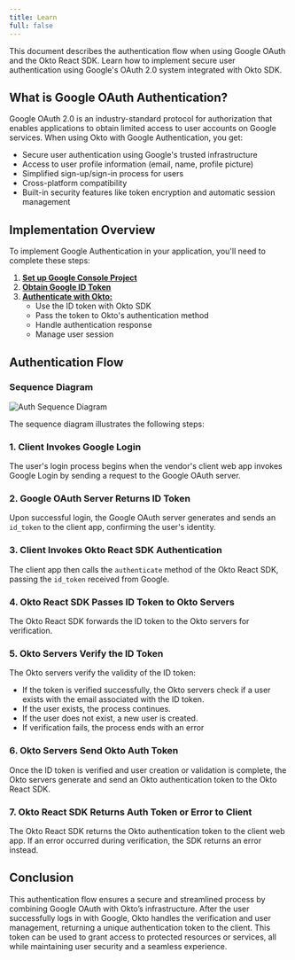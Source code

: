 ```yaml
---
title: Learn 
full: false
---
```



<AIMarkdownComponent isIndex={false} />

This document describes the authentication flow when using Google OAuth and the Okto React SDK. Learn how to implement secure user authentication using Google's OAuth 2.0 system integrated with Okto SDK.

## What is Google OAuth Authentication?

Google OAuth 2.0 is an industry-standard protocol for authorization that enables applications to obtain limited access to user accounts on Google services. When using Okto with Google Authentication, you get:

- Secure user authentication using Google's trusted infrastructure
- Access to user profile information (email, name, profile picture)
- Simplified sign-up/sign-in process for users
- Cross-platform compatibility
- Built-in security features like token encryption and automatic session management

## Implementation Overview

To implement Google Authentication in your application, you'll need to complete these steps:


1. **[Set up Google Console Project](./google-console-setup)**
2. **[Obtain Google ID Token](./get-token-id)**
3. **[Authenticate with Okto:](./auth-user-via-code)** 
   - Use the ID token with Okto SDK
   - Pass the token to Okto's authentication method
   - Handle authentication response
   - Manage user session

## Authentication Flow

### Sequence Diagram

![Auth Sequence Diagram](/images/google-auth-sequence-diagram.png)

The sequence diagram illustrates the following steps:

### 1. Client Invokes Google Login
The user's login process begins when the vendor's client web app invokes Google Login by sending a request to the Google OAuth server.
### 2. Google OAuth Server Returns ID Token
Upon successful login, the Google OAuth server generates and sends an `id_token` to the client app, confirming the user's identity.
### 3. Client Invokes Okto React SDK Authentication
The client app then calls the `authenticate` method of the Okto React SDK, passing the `id_token` received from Google.
### 4. Okto React SDK Passes ID Token to Okto Servers
The Okto React SDK forwards the ID token to the Okto servers for verification.
### 5. Okto Servers Verify the ID Token
The Okto servers verify the validity of the ID token:
- If the token is verified successfully, the Okto servers check if a user exists with the email associated with the ID token.
- If the user exists, the process continues.
- If the user does not exist, a new user is created.
- If verification fails, the process ends with an error
### 6. Okto Servers Send Okto Auth Token
Once the ID token is verified and user creation or validation is complete, the Okto servers generate and send an Okto authentication token to the Okto React SDK.
### 7. Okto React SDK Returns Auth Token or Error to Client
The Okto React SDK returns the Okto authentication token to the client web app. If an error occurred during verification, the SDK returns an error instead.

## Conclusion
This authentication flow ensures a secure and streamlined process by combining Google OAuth with Okto’s infrastructure. After the user successfully logs in with Google, Okto handles the verification and user management, returning a unique authentication token to the client. This token can be used to grant access to protected resources or services, all while maintaining user security and a seamless experience.